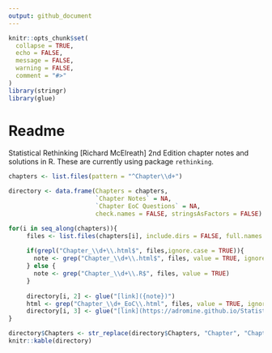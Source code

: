 ```yaml
---
output: github_document
---
```


<!-- README.md is generated from README.Rmd. Please edit that file -->

```r
knitr::opts_chunk$set(
  collapse = TRUE,
  echo = FALSE, 
  message = FALSE, 
  warning = FALSE,
  comment = "#>"
)
library(stringr)
library(glue)
```

# Readme

Statistical Rethinking [Richard McElreath] 2nd Edition chapter notes and solutions in R. 
These are currently using package `rethinking`. 


```r
chapters <- list.files(pattern = "^Chapter\\d+")

directory <- data.frame(Chapters = chapters, 
                        `Chapter Notes` = NA, 
                        `Chapter EoC Questions` = NA, 
                        check.names = FALSE, stringsAsFactors = FALSE)

for(i in seq_along(chapters)){
     files <- list.files(chapters[i], include.dirs = FALSE, full.names = TRUE)
     
     if(grepl("Chapter_\\d+\\.html$", files,ignore.case = TRUE)){
       note <- grep("Chapter_\\d+\\.html$", files, value = TRUE, ignore.case = TRUE)
     } else {
       note <- grep("Chapter_\\d+\\.R$", files, value = TRUE)
     }
     
     directory[i, 2] <- glue("[link]({note})")
     html <- grep("Chapter_\\d+_EoC\\.html", files, value = TRUE, ignore.case = TRUE)
     directory[i, 3] <- glue("[link](https://adromine.github.io/Statistical-Rethinking-Code/{html})")
}

directory$Chapters <- str_replace(directory$Chapters, "Chapter", "Chapter ")
knitr::kable(directory)
```

